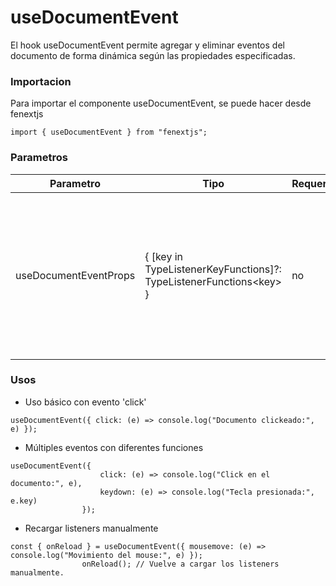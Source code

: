 # useDocumentEvent

El hook useDocumentEvent permite agregar y eliminar eventos del documento de forma dinámica según las propiedades especificadas.

### Importacion

Para importar el componente useDocumentEvent, se puede hacer desde fenextjs

```tsx copy
import { useDocumentEvent } from "fenextjs";
```

### Parametros

| Parametro | Tipo | Requerido | Default | Descripcion |
| --------- | ---- | --------- | ------- | ----------- |
| useDocumentEventProps | \{ [key in TypeListenerKeyFunctions]?: TypeListenerFunctions\<key\> \} | no |  | Objeto donde las claves son nombres de eventos del documento y los valores son funciones a ejecutar cuando el evento ocurre. |
### Usos

- Uso básico con evento 'click'

```tsx copy
useDocumentEvent({ click: (e) => console.log("Documento clickeado:", e) });
```

- Múltiples eventos con diferentes funciones

```tsx copy
useDocumentEvent({ 
                    click: (e) => console.log("Click en el documento:", e), 
                    keydown: (e) => console.log("Tecla presionada:", e.key) 
                });
```

- Recargar listeners manualmente

```tsx copy
const { onReload } = useDocumentEvent({ mousemove: (e) => console.log("Movimiento del mouse:", e) });
                onReload(); // Vuelve a cargar los listeners manualmente.
```

